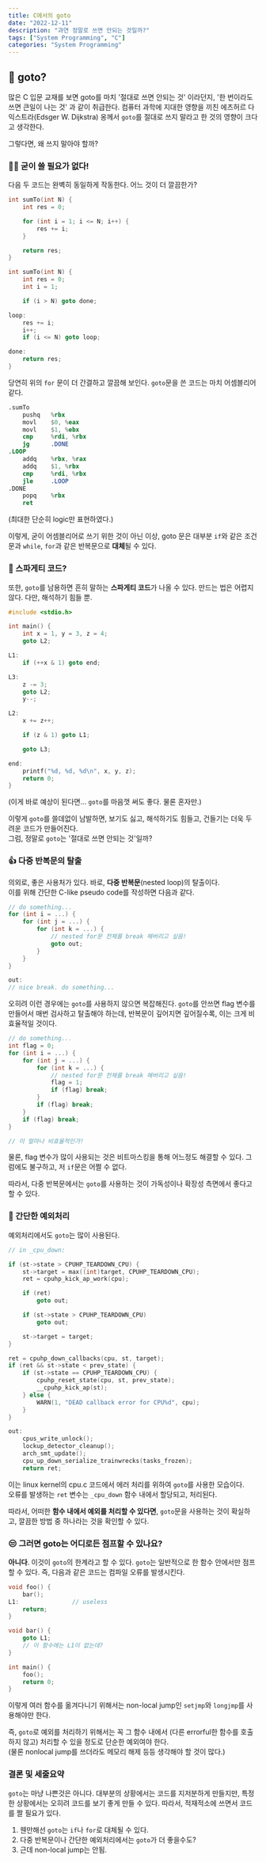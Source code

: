 ```yaml
---
title: C에서의 goto
date: "2022-12-11"
description: "과연 정말로 쓰면 안되는 것일까?"
tags: ["System Programming", "C"]
categories: "System Programming"
---
```


## 🤔 goto?

많은 C 입문 교재를 보면 goto를 마치 '절대로 쓰면 안되는 것' 이라던지, '한 번이라도 쓰면 큰일이 나는 것' 과 같이 취급한다.
컴퓨터 과학에 지대한 영향을 끼친 에츠허르 다익스트라(Edsger W. Dijkstra) 옹께서 `goto`를 절대로 쓰지 말라고 한 것의 영향이
크다고 생각한다.

그렇다면, 왜 쓰지 말아야 할까?

### 🤦‍♂️ 굳이 쓸 필요가 없다!

다음 두 코드는 완벽히 동일하게 작동한다. 어느 것이 더 깔끔한가?

```c
int sumTo(int N) {
    int res = 0;

    for (int i = 1; i <= N; i++) {
        res += i;
    }

    return res;
}
```

```c
int sumTo(int N) {
    int res = 0;
    int i = 1;

    if (i > N) goto done;

loop:
    res += i;
    i++;
    if (i <= N) goto loop;

done:
    return res;
}
```

당연히 위의 `for` 문이 더 간결하고 깔끔해 보인다. `goto`문을 쓴 코드는 마치 어셈블리어 같다.

```nasm
.sumTo
    pushq   %rbx
    movl    $0, %eax
    movl    $1, %ebx
    cmp     %rdi, %rbx
    jg      .DONE
.LOOP
    addq    %rbx, %rax
    addq    $1, %rbx
    cmp     %rdi, %rbx
    jle     .LOOP
.DONE
    popq    %rbx
    ret
```

(최대한 단순히 logic만 표현하였다.)

이렇게, 굳이 어셈블리어로 쓰기 위한 것이 아닌 이상, goto 문은 대부분 `if`와 같은 조건문과 `while`, `for`과 같은 반복문으로 **대체**될 수 있다.

### 🤮 스파게티 코드?

또한, `goto`를 남용하면 흔히 말하는 **스파게티 코드**가 나올 수 있다. 만드는 법은 어렵지 않다. 다만, 해석하기 힘들 뿐.

```c
#include <stdio.h>

int main() {
    int x = 1, y = 3, z = 4;
    goto L2;

L1:
    if (++x & 1) goto end;

L3:
    z -= 3;
    goto L2;
    y--;

L2:
    x += z++;

    if (z & 1) goto L1;

    goto L3;

end:
    printf("%d, %d, %d\n", x, y, z);
    return 0;
}
```

(이게 바로 예상이 된다면... `goto`를 마음껏 써도 좋다. 물론 혼자만.)

이렇게 `goto`를 쓸데없이 남발하면, 보기도 싫고, 해석하기도 힘들고, 건들기는 더욱 두려운 코드가 만들어진다. \
그럼, 정말로 `goto`는 '절대로 쓰면 안되는 것'일까?

### 👍 다중 반복문의 탈출

의외로, 좋은 사용처가 있다. 바로, **다중 반복문**(nested loop)의 탈출이다. \
이를 위해 간단한 C-like pseudo code를 작성하면 다음과 같다.

```c
// do something...
for (int i = ...) {
    for (int j = ...) {
        for (int k = ...) {
            // nested for문 전체를 break 해버리고 싶음!
            goto out;
        }
    }
}

out:
// nice break. do something...
```

오히려 이런 경우에는 `goto`를 사용하지 않으면 복잡해진다. `goto`를 안쓰면 flag 변수를 만들어서 매번 검사하고 탈출해야 하는데,
반복문이 깊어지면 깊어질수록, 이는 크게 비효율적일 것이다.

```c
// do something...
int flag = 0;
for (int i = ...) {
    for (int j = ...) {
        for (int k = ...) {
            // nested for문 전체를 break 해버리고 싶음!
            flag = 1;
            if (flag) break;
        }
        if (flag) break;
    }
    if (flag) break;
}

// 이 얼마나 비효율적인가!
```

물론, flag 변수가 많이 사용되는 것은 비트마스킹을 통해 어느정도 해결할 수 있다. 그럼에도 불구하고, 저 `if`문은 어쩔 수 없다.

따라서, 다중 반복문에서는 `goto`를 사용하는 것이 가독성이나 확장성 측면에서 좋다고 할 수 있다.

### 🙂 간단한 예외처리

예외처리에서도 `goto`는 많이 사용된다.

```c
// in _cpu_down:

if (st->state > CPUHP_TEARDOWN_CPU) {
    st->target = max((int)target, CPUHP_TEARDOWN_CPU);
    ret = cpuhp_kick_ap_work(cpu);

    if (ret)
        goto out;

    if (st->state > CPUHP_TEARDOWN_CPU)
        goto out;

    st->target = target;
}

ret = cpuhp_down_callbacks(cpu, st, target);
if (ret && st->state < prev_state) {
    if (st->state == CPUHP_TEARDOWN_CPU) {
        cpuhp_reset_state(cpu, st, prev_state);
        __cpuhp_kick_ap(st);
    } else {
        WARN(1, "DEAD callback error for CPU%d", cpu);
    }
}

out:
    cpus_write_unlock();
    lockup_detector_cleanup();
    arch_smt_update();
    cpu_up_down_serialize_trainwrecks(tasks_frozen);
    return ret;
```

이는 linux kernel의 cpu.c 코드에서 에러 처리를 위하여 `goto`를 사용한 모습이다. \
오류를 발생하는 `ret` 변수는 `_cpu_down` 함수 내에서 할당되고, 처리된다.

따라서, 어떠한 **함수 내에서 예외를 처리할 수 있다면**, `goto`문을 사용하는 것이 확실하고, 깔끔한 방법 중 하나라는 것을 확인할 수 있다.

### 😒 그러면 goto는 어디로든 점프할 수 있나요?

**아니다**. 이것이 `goto`의 한계라고 할 수 있다. `goto`는 일반적으로 한 함수 안에서만 점프할 수 있다. 즉, 다음과 같은 코드는 컴파일 오류를 발생시킨다.

```c
void foo() {
    bar();
L1:               // useless
    return;
}

void bar() {
    goto L1;
    // 이 함수에는 L1이 없는데?
}

int main() {
    foo();
    return 0;
}
```

이렇게 여러 함수를 옮겨다니기 위해서는 non-local jump인 `setjmp`와 `longjmp`를 사용해야만 한다.

즉, `goto`로 예외를 처리하기 위해서는 꼭 그 함수 내에서 (다른 errorful한 함수를 호출하지 않고) 처리할 수 있을 정도로 단순한 예외여야 한다. \
(물론 nonlocal jump를 쓰더라도 메모리 해제 등등 생각해야 할 것이 많다.)

### 결론 및 세줄요약

`goto`는 마냥 나쁜것은 아니다. 대부분의 상황에서는 코드를 지저분하게 만들지만, 특정한 상황에서는 오히려 코드를 보기 좋게 만들 수 있다.
따라서, 적재적소에 쓰면서 코드를 짤 필요가 있다.

1. 웬만해선 `goto`는 `if`나 `for`로 대체될 수 있다.
2. 다중 반복문이나 간단한 예외처리에서는 `goto`가 더 좋을수도?
3. 근데 non-local jump는 안됨.

